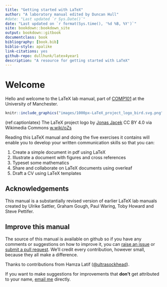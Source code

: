 ```yaml
---
title: "Getting started with LaTeX"
author: "A laboratory manual edited by Duncan Hull"
#date: "Last updated `r Sys.Date()`"
date: "Last updated on `r format(Sys.time(), '%d %B, %Y')`"
site: bookdown::bookdown_site
output: bookdown::gitbook
documentclass: book
bibliography: [book.bib]
biblio-style: apalike
link-citations: yes
github-repo: dullhunk/latex4year1
description: "A resource for getting started with LaTeX"
---
```


# Welcome {-}

Hello and welcome to the LaTeX lab manual, part of [COMP101](https://studentnet.cs.manchester.ac.uk/ugt/COMP10120/syllabus/) at the University of Manchester.

```r
knitr::include_graphics("images/1000px-LaTeX_project_logo_bird.svg.png")
```
(ref:captionlatex) The LaTeX project logo by [Jonas Jacek](https://www.jonas.me/) CC BY 4.0 via Wikimedia Commons [w.wiki/oZs](https://w.wiki/oZs)

Reading this LaTeX manual and doing the five exercises it contains will enable you to develop your written communication skills so that you can:

1. Create a simple document in pdf using LaTeX
1. Illustrate a document with figures and cross references
1. Typeset some mathematics
1. Share and collaborate on LaTeX documents using overleaf
1. Draft a CV using LaTeX templates

## Acknowledgements {-}
This manual is a substantially revised version of earlier LaTeX lab manuals created by Ulrike Sattler, Graham Gough, Paul Waring, Toby Howard and Steve Pettifer.

## Improve this manual {-}
The source of this manual is available on github so if you have any comments or suggestions on how to improve it, you can [raise an issue](https://github.com/dullhunk/lateX4year1/issues) or [submit a pull request](https://github.com/dullhunk/LaTeX4year1/pulls). We'll credit every contribution, however small, because they all make a difference.

Thanks to contributions from Hamza Latif ([\@ultrasockhead](https://github.com/ultrasockhead)).

If you want to make suggestions for improvements that **don't** get attributed to your name, [email me](http://www.cs.man.ac.uk/~hulld/contact.html) directly.
